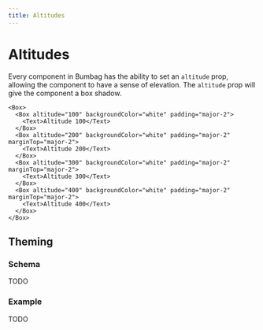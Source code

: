 ```yaml
---
title: Altitudes
---
```


# Altitudes

Every component in Bumbag has the ability to set an `altitude` prop, allowing the component to have a sense of elevation. The `altitude` prop will give the component a box shadow.

```jsx-live
<Box>
  <Box altitude="100" backgroundColor="white" padding="major-2">
    <Text>Altitude 100</Text>
  </Box>
  <Box altitude="200" backgroundColor="white" padding="major-2" marginTop="major-2">
    <Text>Altitude 200</Text>
  </Box>
  <Box altitude="300" backgroundColor="white" padding="major-2" marginTop="major-2">
    <Text>Altitude 300</Text>
  </Box>
  <Box altitude="400" backgroundColor="white" padding="major-2" marginTop="major-2">
    <Text>Altitude 400</Text>
  </Box>
</Box>
```


## Theming

### Schema

TODO

### Example

TODO
